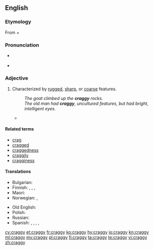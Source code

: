 ==English==
{{was wotd|2008|July|24}}

===Etymology===
From {{m|en|crag}} + {{m|en|-y}}

===Pronunciation===
* {{a|UK|US}} {{IPA|/kɹæɡi/|lang=en}}
* {{audio|en-us-craggy.ogg|Audio (US)|lang=en}}

===Adjective===
{{en-adj|er}}

# Characterized by [[rugged]], [[sharp]], or [[coarse]] features.
#: ''The goat climbed up the '''craggy''' rocks.''
#: ''The old man had '''craggy''', uncultured features, but had bright, intelligent eyes.''
#* {{quote-journal
|date=May 24, 2012
|author=Nathan Rabin
|title=Film: Reviews: Men In Black 3
|work=The Onion AV Club
|url=http://www.avclub.com/articles/men-in-black-3,75576/
|page=
|passage=Jones’ sad eyes betray a pervasive pain his purposefully spare dialogue only hints at, while the perfectly cast Brolin conveys hints of playfulness and warmth while staying true to the '''craggy''' stoicism at the character’s core.}}

====Related terms====
* [[crag]]
* [[cragged]]
* [[craggedness]]
* [[craggily]]
* [[cragginess]]

====Translations====
{{trans-top|characterized by rugged etc. features}}
* Bulgarian: {{t+|bg|скалист}}
* Finnish: {{t|fi|louhikkoinen}}, {{t+|fi|karkea}}, {{t|fi|karkeapiirteinen}}, {{t+|fi|kirveellä veistetty}}
* Maori: {{t|mi|pūtaratara}}
* Norwegian: {{t|no|forrevet}}, {{t|no|klippefull}}
{{trans-mid}}
* Old English: {{t|ang|scylfig}}
* Polish: {{t+|pl|skalisty}}
* Russian: {{t+|ru|скали́стый|m}}
* Spanish: {{t+|es|escarpado|m}} {{qualifier|coastline, mountains}}, {{t+|es|accidentado|m}}, {{t+|es|escabroso|m}} {{qualifier|terrain, landscape}}, {{t+|es|rudo|m}}, {{t+|es|áspero|f}} {{qualifier|character, general}}
{{trans-bottom}}

[[cy:craggy]]
[[et:craggy]]
[[fr:craggy]]
[[ko:craggy]]
[[hy:craggy]]
[[io:craggy]]
[[kn:craggy]]
[[ml:craggy]]
[[my:craggy]]
[[pl:craggy]]
[[fi:craggy]]
[[ta:craggy]]
[[te:craggy]]
[[vi:craggy]]
[[zh:craggy]]